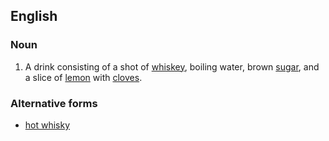 ==English==

===Noun===
{{en-noun}}

# A drink consisting of a shot of [[whiskey]], boiling water, brown [[sugar]], and a slice of [[lemon]] with [[clove]]s.

===Alternative forms===
* [[hot whisky]]